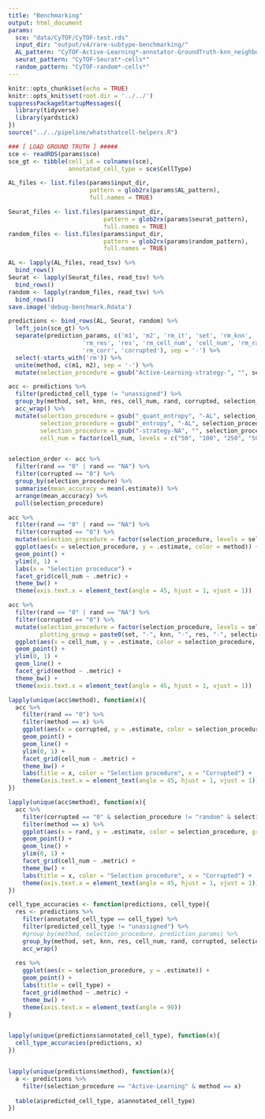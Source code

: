 ```yaml
---
title: "Benchmarking"
output: html_document
params:
  sce: "data/CyTOF/CyTOF-test.rds"
  input_dir: "output/v4/rare-subtype-benchmarking/"
  AL_pattern: "CyTOF-Active-Learning*-annotator-GroundTruth-knn_neighbors-NA-resolution-NA-iterations_set-*-cells*"
  seurat_pattern: "CyTOF-Seurat*-cells*"
  random_pattern: "CyTOF-random*-cells*"
---
```


```r
knitr::opts_chunk$set(echo = TRUE)
knitr::opts_knit$set(root.dir = '../../')
suppressPackageStartupMessages({
  library(tidyverse)
  library(yardstick)
})
source("../../pipeline/whatsthatcell-helpers.R")
```


```r
### [ LOAD GROUND TRUTH ] #####
sce <- readRDS(params$sce)
sce_gt <- tibble(cell_id = colnames(sce),
                 annotated_cell_type = sce$CellType)

AL_files <- list.files(params$input_dir, 
                       pattern = glob2rx(params$AL_pattern),
                       full.names = TRUE)

Seurat_files <- list.files(params$input_dir,
                           pattern = glob2rx(params$seurat_pattern),
                           full.names = TRUE)
random_files <- list.files(params$input_dir,
                           pattern = glob2rx(params$random_pattern),
                           full.names = TRUE)

AL <- lapply(AL_files, read_tsv) %>% 
  bind_rows()
Seurat <- lapply(Seurat_files, read_tsv) %>% 
  bind_rows()
random <- lapply(random_files, read_tsv) %>% 
  bind_rows()
save.image('debug-benchmark.Rdata')
```


```r
predictions <- bind_rows(AL, Seurat, random) %>% 
  left_join(sce_gt) %>% 
  separate(prediction_params, c('m1', 'm2', 'rm_it', 'set', 'rm_knn', 'knn', 
                     'rm_res', 'res', 'rm_cell_num', 'cell_num', 'rm_rand', 'rand', 
                     'rm_corr', 'corrupted'), sep = '-') %>% 
  select(-starts_with('rm')) %>% 
  unite(method, c(m1, m2), sep = '-') %>% 
  mutate(selection_procedure = gsub("Active-Learning-strategy-", "", selection_procedure))

acc <- predictions %>% 
  filter(predicted_cell_type != "unassigned") %>%
  group_by(method, set, knn, res, cell_num, rand, corrupted, selection_procedure) %>% 
  acc_wrap() %>% 
  mutate(selection_procedure = gsub("_quant_entropy", "-AL", selection_procedure),
         selection_procedure = gsub("_entropy", "-AL", selection_procedure),
         selection_procedure = gsub("-strategy-NA", "", selection_procedure),
         cell_num = factor(cell_num, levels = c("50", "100", "250", "500")))


selection_order <- acc %>% 
  filter(rand == "0" | rand == "NA") %>% 
  filter(corrupted == "0") %>% 
  group_by(selection_procedure) %>% 
  summarise(mean_accuracy = mean(.estimate)) %>% 
  arrange(mean_accuracy) %>% 
  pull(selection_procedure)

acc %>% 
  filter(rand == "0" | rand == "NA") %>% 
  filter(corrupted == "0") %>% 
  mutate(selection_procedure = factor(selection_procedure, levels = selection_order)) %>% 
  ggplot(aes(x = selection_procedure, y = .estimate, color = method)) +
  geom_point() +
  ylim(0, 1) +
  labs(x = "Selection proceduce") +
  facet_grid(cell_num ~ .metric) +
  theme_bw() +
  theme(axis.text.x = element_text(angle = 45, hjust = 1, vjust = 1))
```

```r
acc %>% 
  filter(rand == "0" | rand == "NA") %>% 
  filter(corrupted == "0") %>% 
  mutate(selection_procedure = factor(selection_procedure, levels = selection_order),
         plotting_group = paste0(set, "-", knn, "-", res, "-", selection_procedure)) %>% 
  ggplot(aes(x = cell_num, y = .estimate, color = selection_procedure, group = plotting_group)) +
  geom_point() +
  ylim(0, 1) +
  geom_line() +
  facet_grid(method ~ .metric) +
  theme_bw() +
  theme(axis.text.x = element_text(angle = 45, hjust = 1, vjust = 1))
```

```r
lapply(unique(acc$method), function(x){
  acc %>% 
    filter(rand == "0") %>% 
    filter(method == x) %>% 
    ggplot(aes(x = corrupted, y = .estimate, color = selection_procedure, group = selection_procedure)) + 
    geom_point() +
    geom_line() +
    ylim(0, 1) +
    facet_grid(cell_num ~ .metric) + 
    theme_bw() + 
    labs(title = x, color = "Selection procedure", x = "Corrupted") +
    theme(axis.text.x = element_text(angle = 45, hjust = 1, vjust = 1))
})
```

```r
lapply(unique(acc$method), function(x){
  acc %>% 
    filter(corrupted == "0" & selection_procedure != "random" & selection_procedure != "Seurat-clustering") %>% 
    filter(method == x) %>% 
    ggplot(aes(x = rand, y = .estimate, color = selection_procedure, group = selection_procedure)) +
    geom_point() + 
    geom_line() +
    ylim(0, 1) +
    facet_grid(cell_num ~ .metric) + 
    theme_bw() + 
    labs(title = x, color = "Selection procedure", x = "Corrupted") +
    theme(axis.text.x = element_text(angle = 45, hjust = 1, vjust = 1))
})
```


```r
cell_type_accuracies <- function(predictions, cell_type){
  res <- predictions %>% 
    filter(annotated_cell_type == cell_type) %>% 
    filter(predicted_cell_type != "unassigned") %>% 
    #group_by(method, selection_procedure, prediction_params) %>% 
    group_by(method, set, knn, res, cell_num, rand, corrupted, selection_procedure) %>% 
    acc_wrap()
  
  res %>% 
    ggplot(aes(x = selection_procedure, y = .estimate)) +
    geom_point() +
    labs(title = cell_type) +
    facet_grid(method ~ .metric) +
    theme_bw() +
    theme(axis.text.x = element_text(angle = 90))
}


lapply(unique(predictions$annotated_cell_type), function(x){
  cell_type_accuracies(predictions, x)
})


lapply(unique(predictions$method), function(x){
  a <- predictions %>% 
    filter(selection_procedure == "Active-Learning" & method == x)
  
  table(a$predicted_cell_type, a$annotated_cell_type)
})
```

